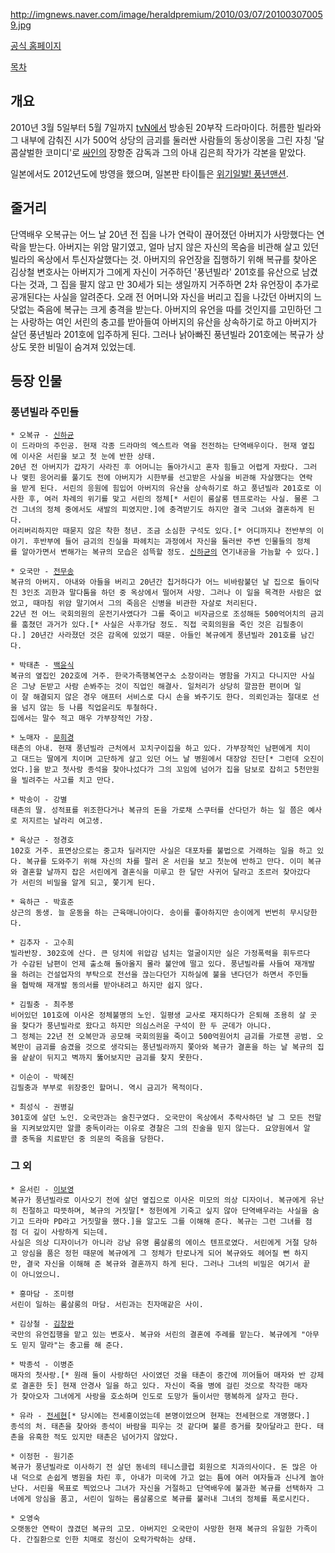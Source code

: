 http://imgnews.naver.com/image/heraldpremium/2010/03/07/201003070059.jpg

[http://www.chtvn.com/DM/pnvilla/ 공식 홈페이지]


[[목차]]

== 개요 ==
2010년 3월 5일부터 5월 7일까지 [[tvN]]에서 방송된 20부작 드라마이다. 
허름한 빌라와 그 내부에 감춰진 시가 500억 상당의 금괴를 둘러싼 사람들의 동상이몽을 그린 자칭 '달콤살벌한 코미디'로 [[싸인]]의 장항준 감독과 그의 아내 김은희 작가가 각본을 맡았다.

일본에서도 2012년도에 방영을 했으며, 일본판 타이틀은 [https://youtu.be/gXMTi2QKqhE 위기일발! 풍년맨션].

== 줄거리 ==
단역배우 오복규는 어느 날 20년 전 집을 나가 연락이 끊어졌던 아버지가 사망했다는 연락을 받는다. 아버지는 위암 말기였고, 얼마 남지 않은 자신의 목숨을 비관해 살고 있던 빌라의 옥상에서 투신자살했다는 것. 아버지의 유언장을 집행하기 위해 복규를 찾아온 김상철 변호사는 아버지가 그에게 자신이 거주하던 '풍년빌라' 201호를 유산으로 남겼다는 것과, 그 집을 팔지 않고 만 30세가 되는 생일까지 거주하면 2차 유언장이 추가로 공개된다는 사실을 알려준다.
오래 전 어머니와 자신을 버리고 집을 나갔던 아버지의 느닷없는 죽음에 복규는 크게 충격을 받는다. 아버지의 유언을 따를 것인지를 고민하던 그는 사랑하는 여인 서린의 충고를 받아들여 아버지의 유산을 상속하기로 하고 아버지가 살던 풍년빌라 201호에 입주하게 된다. 그러나 낡아빠진 풍년빌라 201호에는 복규가 상상도 못한 비밀이 숨겨져 있었는데.


== 등장 인물 ==
=== 풍년빌라 주민들 ===
 * 오복규 - [[신하균]]
 이 드라마의 주인공. 현재 각종 드라마의 엑스트라 역을 전전하는 단역배우이다. 현재 옆집에 이사온 서린을 보고 첫 눈에 반한 상태.
 20년 전 아버지가 갑자기 사라진 후 어머니는 돌아가시고 혼자 힘들고 어렵게 자랐다. 그러나 맺힌 응어리를 풀기도 전에 아버지가 시한부를 선고받은 사실을 비관해 자살했다는 연락을 받게 된다. 서린의 응원에 힘입어 아버지의 유산을 상속하기로 하고 풍년빌라 201호로 이사한 후, 여러 차례의 위기를 맞고 서린의 정체[* 서린이 룸살롱 텐프로라는 사실. 물론 그건 그녀의 정체 중에서도 새발의 피였지만.]에 충격받기도 하지만 결국 그녀와 결혼하게 된다.
 어리버리하지만 때묻지 않은 착한 청년. 조금 소심한 구석도 있다.[* 어디까지나 전반부의 이야기. 후반부에 들어 금괴의 진실을 파헤치는 과정에서 자신을 둘러싼 주변 인물들의 정체를 알아가면서 변해가는 복규의 모습은 섬뜩할 정도. [[신하균]]의 연기내공을 가늠할 수 있다.]

 * 오국만 - [[전무송]]
 복규의 아버지. 아내와 아들을 버리고 20년간 칩거하다가 어느 비바람불던 날 집으로 들이닥친 3인조 괴한과 말다툼을 하던 중 옥상에서 떨어져 사망. 그러나 이 일을 목격한 사람은 없었고, 때마침 위암 말기여서 그의 죽음은 신병을 비관한 자살로 처리된다.
 22년 전 어느 국회의원의 운전기사였다가 그를 죽이고 비자금으로 조성해둔 500억어치의 금괴를 훔쳤던 과거가 있다.[* 사실은 사후가담 정도. 직접 국회의원을 죽인 것은 김필충이다.] 20년간 사라졌던 것은 감옥에 있었기 때문. 아들인 복규에게 풍년빌라 201호를 남긴다.

 * 박태촌 - [[백윤식]]
 복규의 옆집인 202호에 거주. 한국가족행복연구소 소장이라는 명함을 가지고 다니지만 사실은 그냥 돈받고 사람 손봐주는 것이 직업인 해결사. 일처리가 상당히 깔끔한 편이며 일이 잘 해결되지 않은 경우 애프터 서비스로 다시 손을 봐주기도 한다. 의뢰인과는 절대로 선을 넘지 않는 등 나름 직업윤리도 투철하다.
 집에서는 말수 적고 매우 가부장적인 가장. 

 * 노매자 - [[문희경]]
 태촌의 아내. 현재 풍년빌라 근처에서 꼬치구이집을 하고 있다. 가부장적인 남편에게 치이고 대드는 딸에게 치이며 고단하게 살고 있던 어느 날 병원에서 대장암 진단[* 그런데 오진이었다.]을 받고 첫사랑 종석을 찾아나섰다가 그의 꼬임에 넘어가 집을 담보로 잡히고 5천만원을 빌려주는 사고를 치고 만다.

 * 박송이 - 강별
 태촌의 딸. 성적표를 위조한다거나 복규의 돈을 가로채 스쿠터를 산다던가 하는 일 쯤은 예사로 저지르는 날라리 여고생.

 * 육상근 - 정경호
 102호 거주. 표면상으로는 중고차 딜러지만 사실은 대포차를 불법으로 거래하는 일을 하고 있다. 복규를 도와주기 위해 자신의 차를 팔러 온 서린을 보고 첫눈에 반하고 만다. 이미 복규와 결혼할 날까지 잡은 서린에게 결혼식을 미루고 한 달만 사귀어 달라고 조르러 찾아갔다가 서린의 비밀을 알게 되고, 쫓기게 된다. 

 * 육하근 - 박효준
 상근의 동생. 늘 운동을 하는 근육매니아이다. 송이를 좋아하지만 송이에게 번번히 무시당한다.

 * 김추자 - 고수희 
 빌라반장. 302호에 산다. 큰 덩치에 위압감 넘치는 얼굴이지만 실은 가정폭력을 휘두르다가 수감된 남편이 언제 출소해 돌아올지 몰라 불안에 떨고 있다. 풍년빌라를 사들여 재개발을 하려는 건설업자의 부탁으로 전선을 끊는다던가 지하실에 불을 낸다던가 하면서 주민들을 협박해 재개발 동의서를 받아내려고 하지만 쉽지 않다.

 * 김필충 - 최주봉
 비어있던 101호에 이사온 정체불명의 노인. 일평생 교사로 재지하다가 은퇴해 조용히 살 곳을 찾다가 풍년빌라로 왔다고 하지만 의심스러운 구석이 한 두 군데가 아니다. 
 그 정체는 22년 전 오복만과 공모해 국회의원을 죽이고 500억원어치 금괴를 가로챈 공범. 오복만이 금괴를 숨겼을 것으로 생각되는 풍년빌라까지 쫓아와 복규가 결혼을 하는 날 복규의 집을 샅샅이 뒤지고 벽까지 뚫어보지만 금괴를 찾지 못한다.

 * 이순이 - 박혜진
 김필충과 부부로 위장중인 할머니. 역시 금괴가 목적이다.

 * 최성식 - 권병길
 301호에 살던 노인. 오국만과는 술친구였다. 오국만이 옥상에서 추락사하던 날 그 모든 전말을 지켜보았지만 알콜 중독이라는 이유로 경찰은 그의 진술을 믿지 않는다. 요양원에서 알콜 중독을 치료받던 중 의문의 죽음을 당한다. 

=== 그 외 ===
 * 윤서린 - [[이보영]]
 복규가 풍년빌라로 이사오기 전에 살던 옆집으로 이사온 미모의 의상 디자이너. 복규에게 유난히 친절하고 따뜻하며, 복규의 거짓말[* 정헌에게 기죽고 싶지 않아 단역배우라는 사실을 숨기고 드라마 PD라고 거짓말을 했다.]을 알고도 그를 이해해 준다. 복규는 그런 그녀를 점점 더 깊이 사랑하게 되는데.
 사실은 의상 디자이너가 아니라 강남 유명 룸살롱의 에이스 텐프로였다. 서린에게 거절 당하고 앙심을 품은 정헌 때문에 복규에게 그 정체가 탄로나게 되어 복규와도 헤어질 뻔 하지만, 결국 자신을 이해해 준 복규와 결혼까지 하게 된다. 그러나 그녀의 비밀은 여기서 끝이 아니었으니.

 * 홍마담 - 조미령
 서린이 일하는 룸살롱의 마담. 서린과는 친자매같은 사이. 

 * 김상철 - [[김창완]]
 국만의 유언집행을 맡고 있는 변호사. 복규와 서린의 결혼에 주례를 맡는다. 복규에게 "아무도 믿지 말라"는 충고를 해 준다.

 * 박종석 - 이병준
 매자의 첫사랑.[* 원래 둘이 사랑하던 사이였던 것을 태촌이 중간에 끼어들어 매자와 반 강제로 결혼한 듯] 현재 안경사 일을 하고 있다. 자신이 죽을 병에 걸린 것으로 착각한 매자가 찾아오자 그녀에게 사랑을 호소하며 인도로 도망가 둘이서만 행복하게 살자고 한다.

 * 유라 - [[전세현]][* 당시에는 전세홍이었는데 본명이었으며 현재는 전세현으로 개명했다.]
 종석의 처. 태촌을 찾아와 종석이 바람을 피우는 것 같다며 불륜 증거를 찾아달라고 한다. 태촌을 유혹한 적도 있지만 태촌은 넘어가지 않았다.

 * 이정헌 - 원기준
 복규가 풍년빌라로 이사하기 전 살던 동네의 테니스클럽 회원으로 치과의사이다. 돈 많은 아내 덕으로 손쉽게 병원을 차린 후, 아내가 미국에 가고 없는 틈에 여러 여자들과 신나게 놀아난다. 서린을 목표로 찍었으나 그녀가 자신을 거절하고 단역배우에 불과한 복규를 선택하자 그녀에게 앙심을 품고, 서린이 일하는 룸살롱으로 복규를 불러내 그녀의 정체를 폭로시킨다.

 * 오영숙
 오랫동안 연락이 끊겼던 복규의 고모. 아버지인 오국만이 사망한 현재 복규의 유일한 가족이다. 간질환으로 인한 치매로 정신이 오락가락하는 상태.  


